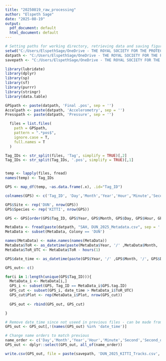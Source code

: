 ```yaml
---
title: "20250819_raw_processing"
author: "Elspeth Sage"
date: "2025-08-19"
output:
  pdf_document: default
  html_document: default
---
```


```r
# Setting paths for working directory, retrieving data and saving figures and outputs - CHANGE TO SUIT YOU
setwd("C:/Users/ElspethSage/OneDrive - THE ROYAL SOCIETY FOR THE PROTECTION OF BIRDS/Documents/BRAIDS/WORKING/2025_Dunbar_Explore/Scripts")
datpath <- "C:/Users/ElspethSage/OneDrive - THE ROYAL SOCIETY FOR THE PROTECTION OF BIRDS/Documents/BRAIDS/WORKING/2025_Dunbar_Explore/Data/"
savepath <- "C:/Users/ElspethSage/OneDrive - THE ROYAL SOCIETY FOR THE PROTECTION OF BIRDS/Documents/BRAIDS/WORKING/2025_Dunbar_Explore/Outputs/"

```

```r
library(lubridate)
library(dplyr)
library(sp)
library(sf)
library(purrr)
library(stringr)
library(data.table)
```

```r
GPSpath <- paste(datpath, 'Final .pos', sep = '')
Accelpath <- paste(datpath, 'Accelerometry', sep = '')
Presspath <- paste(datpath, 'Pressure', sep = '')
```


```R
  files = list.files(
    path = GPSpath,
    pattern = ".*pos$",
    ignore.case = T,
    full.names = T
  )

Tag_IDs <- str_split(files, 'Tag', simplify = TRUE)[,2]
Tag_IDs <- str_split(Tag_IDs, '.pos', simplify = TRUE)[,1]


temp <- lapply(files, fread)
names(temp) <- Tag_IDs

GPS <- map_df(temp, ~as.data.frame(.x), .id="Tag_ID")

colnames(GPS) <- c('Tag_ID', 'Day','Month','Year','Hour','Minute','Second','Second_of_day','Satellites','Lat','Long','Altitude_GPS','Clock_offset','Accuracy','Battery')

GPS$Site <- rep('DUN', nrow(GPS))
GPS$Species <- rep('KITTI', nrow(GPS))

GPS <- GPS[order(GPS$Tag_ID, GPS$Year, GPS$Month, GPS$Day, GPS$Hour, GPS$Second),]

```

```R
MetaData <- fread(paste(datpath, "SAH, DUN_2025_Metadata.csv", sep = ''))
MetaData <- subset(MetaData, Colony == 'DUN')

names(MetaData) <- make.names(names(MetaData))
MetaData$ToR <- as_datetime(paste(MetaData$Year, '/' ,MetaData$Month, '/', MetaData$Day, '/', MetaData$Time.of.realease))
MetaData$ToR_UTC <- MetaData$ToR - hours(1)

```

```R
GPS$date_time <- as_datetime(paste(GPS$Year, '/' ,GPS$Month, '/', GPS$Day, '/', GPS$Hour, ':', GPS$Minute, ':', GPS$Second))

GPS_out<- c()

for(i in 1:length(unique(GPS$Tag_ID))){
  MetaData_i <- MetaData[i,]
  GPS_i <- subset(GPS, Tag_ID == MetaData_i$GPS.tag.ID)
  GPS_cut <- subset(GPS_i, date_time > MetaData_i$ToR_UTC)
  GPS_cut$Plot <- rep(MetaData_i$Plot, nrow(GPS_cut))
  
  GPS_out <- rbind(GPS_out, GPS_cut)

}

# Remove date_time since not useed in previous files - can be made from data
GPS_out <- GPS_out[,!(names(GPS_out) %in% 'date_time')]

# Change name orders to match previous
name_order <- c('Day','Month','Year','Hour','Minute','Second','Second_of_day','Satellites','Lat','Long','Altitude_GPS','Clock_offset','Accuracy','Battery','Tag_ID','Site','Species','Plot')
GPS_out <- dplyr::select(GPS_out, all_of(name_order))
```

```R
write.csv(GPS_out, file = paste(savepath, 'DUN_2025_KITTI_Tracks.csv', sep = ''), row.names=FALSE)

```

